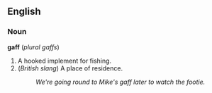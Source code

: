 ==English==
===Noun===
'''gaff''' (''plural'' ''gaffs'')

#A hooked implement for fishing.
#(''British slang'') A place of residence.
#:''We're going round to Mike's gaff later to watch the footie.''